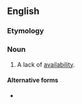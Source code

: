 ==English==

===Etymology===
{{prefix|en|non|availability}}

===Noun===
{{en-noun|-|nonavailabilities}}

# A lack of [[availability]].

====Alternative forms====
* {{l|en|non-availability}}